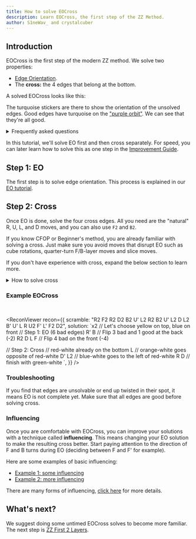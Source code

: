 ```yaml
---
title: How to solve EOCross
description: Learn EOCross, the first step of the ZZ Method.
author: S1neWav_ and crystalcuber
---
```



## Introduction

EOCross is the first step of the modern ZZ method.
We solve two properties:

- [Edge Orientation](/tutorial/eo).
- The **cross:** the 4 edges that belong at the bottom.

A solved EOCross looks like this:

<TwistyPlayer
  experimentalStickering="EOcross"
    rotateStickering="x2"
    controlPanel="none"
  cameraLatitude="-30"
/>

The turquoise stickers are there to show the orientation of the unsolved edges.
Good edges have turquoise on the ["purple orbit"](/tutorial/eo#orbits).
We can see that they're all good.

<details>
  <summary>Frequently asked questions</summary>

**What's the purpose of EOCross?**

EOCross slows down the beginning of the solve compared to just solving CFOP cross.
However, EOCross sets up a rotationless, ergonomic F2L step. With EO solved, there
is a simpler way to [deduce](/improvement-guide/zzf2l/deduction) F2L edges. Last
Layer also becomes simpler. OLL and PLL is easier to learn for ZZ (28 algs instead
of 78), or you can learn full ZBLL and use it every solve.

**Should I learn EOLine first?**

We don't recommend EOLine as a stepping stone to EOCross for two reasons:

1. EOLine F2L is fundamentally different from EOCross F2L, doesn't make sense to learn both types.
2. EOCross is hard at first, but using it from the start will help build inspection skills.

</details>

In this tutorial, we'll solve EO first and then cross separately. For speed, you can later learn how to solve this as one step in the [Improvement Guide](/improvement-guide/eocross).

## Step 1: EO

The first step is to solve edge orientation. This process is explained in our [EO tutorial](/tutorial/eo).

## Step 2: Cross

Once EO is done, solve the four cross edges.
All you need are the "natural" R, U, L, and D moves, and you can also use `F2` and `B2`.

If you know CFOP or Beginner's method, you are already familiar with solving a cross.
Just make sure you avoid moves that disrupt EO such as cube rotations, quarter-turn F/B-layer moves and slice moves.

If you don't have experience with cross, expand the below section to learn more.

<details>
<summary>How to solve cross</summary>

Our goal is to solve the **cross edges:** the four edges that belong to the bottom layer of the cube.
Cross edges always have the color of the bottom face, so that's how you find them.

We need to move all cross edges to the bottom, because that's where they belong solved.
To move an edge to the bottom, use R/L moves, `F2` or `B2` (whichever one that moves the edge).

Sometimes, there will be a bottom cross piece that will get "kicked out" when you move another edge to the bottom.
This can be avoided by doing a D-layer turn to move the bottom cross piece out of the way.
To move this blue-white edge to the bottom, we can first do `D'` to move the red-white edge out of the way.
Then we can do `R'`.

<TwistyPlayer
  experimentalStickeringMaskOrbits="EDGES:IIII--IIIIII,CORNERS:IIIIIIII,CENTERS:------"
  experimentalSetupAlg="D R D'"
  rotateStickering="x2"
  alg="D' R'"
    cameraLatitude="-30"
/>

Now we know how to move any cross edge to the bottom.
We could put all cross edges on the bottom, and it would look like this.

<TwistyPlayer
  experimentalStickeringMaskOrbits="EDGES:IIII----IIII,CORNERS:IIIIIIII,CENTERS:------"
    controlPanel="none"
  cameraLatitude="-30"
  experimentalSetupAlg="D2 R D R' D' R"
  rotateStickering="x2"
/>

However, this is not a solved cross!
Our goal is to solve the cross pieces, which looks something like this:

<TwistyPlayer
  experimentalStickeringMaskOrbits="EDGES:IIII----IIII,CORNERS:IIIIIIII,CENTERS:------"
    rotateStickering="x2"
    controlPanel="none"
  cameraLatitude="-30"
/>

You can see that the colours match between the edges and the front/left/right/back centers.

In order to match the edges with the centers, let's first take a look at how centers are positioned.

Centers never move around the cube.
So there are relationships between their colors that never change.
For example, the blue and green centers are always opposite each other, and the blue center is always next to the orange center.

We need our cross edges to have the same color relationships as the centers.
That way, at the end of our cross solution they will line up with the centers.
It would be too restrictive for our solution to keep the solved edges matching the centers at all times.

Here's an example where we use these relationships to solve cross:

<TwistyPlayer
  experimentalStickeringMaskOrbits="EDGES:IIII----IIII,CORNERS:IIIIIIII,CENTERS:------"
    controlPanel="none"
  cameraLatitude="-30"
  cameraLongitude="45"
  experimentalSetupAlg="L' D' R D2 R' L2 U2"
  rotateStickering="x2"
/>

There are already two cross edges at the bottom, but they don't have the right relationship.
With white as our bottom color, the red center is to the left of the green center.
However, the cross edge with red is to the _right_ of the cross edge with green.

We can fix that by replacing the green-white cross edge with the blue-white cross edge.

<TwistyPlayer
  experimentalStickeringMaskOrbits="EDGES:IIII----IIII,CORNERS:IIIIIIII,CENTERS:------"
    cameraLatitude="-30"
  cameraLongitude="45"
  experimentalSetupAlg="L' D' R D2 R' L2 U2"
  rotateStickering="x2"
  alg="R"
/>
<span>Move: `R`</span>

Now the two edges at the bottom have the right relationship.
The blue center is to the left of the red center, and the blue edge is to the left of the red edge.

We can continue moving edges down while maintaining the right color relationships.
We can do `D2 R'` to place the blue cross edge opposite to the green cross edge, just like how the blue and green centers are opposite.

<TwistyPlayer
  experimentalStickeringMaskOrbits="EDGES:IIII----IIII,CORNERS:IIIIIIII,CENTERS:------"
    cameraLatitude="-30"
  cameraLongitude="45"
  experimentalSetupAlg="L' D' R D2 R' L2 U2 R"
  rotateStickering="x2"
  alg="D2 R'"
/>

Now there's only one remaining cross edge, on the left side.
We can finish with `D L'`.

<TwistyPlayer
  experimentalStickeringMaskOrbits="EDGES:IIII----IIII,CORNERS:IIIIIIII,CENTERS:------"
    cameraLatitude="-30"
  cameraLongitude="-30"
  experimentalSetupAlg="L' D' R D2 R' L2 U2 R D2 R'"
  rotateStickering="x2"
  alg="D L'"
/>

</details>

### Example EOCross

<br />

<ReconViewer
  recon={{
    scramble: "R2 F2 R2 D2 B2 U' L2 R2 B2 U' L2 D L2 B' U' L R U2 F' L' F2 D2",
    solution: `x2 // Let's choose yellow on top, blue on front
// Step 1: EO (6 bad edges)
R' B // Flip 3 bad and 1 good at the back (-2)
R2 D L F // Flip 4 bad on the front (-4)

// Step 2: Cross
// red-white already on the bottom
L // orange-white goes opposite of red-white
D' L2 // blue-white goes to the left of red-white
R D // finish with green-white
`,
  }}
/>

### Troubleshooting

If you find that edges are unsolvable or end up twisted in their spot, it means EO is not complete yet.
Make sure that all edges are good before solving cross.

### Influencing

Once you are comfortable with EOCross, you can improve your solutions with a technique called **influencing**.
This means changing your EO solution to make the resulting cross better.
Start paying attention to the direction of F and B turns during EO (deciding between F and F' for example).

Here are some examples of basic influencing:

- [Example 1: some influencing](https://alpha.twizzle.net/edit/?setup-alg=F%27+R2+F2+L%27+F2+L%27+U2+R+F2+U2+R+U+B+L2+D2+F+R%27+B%27+F2&alg=%2F%2F+EO+%28with+some+influencing%29%0AD%27+B+U+R%27+%2F%2F+D%E2%80%99+B+puts+3+edges+on+B+face+then+orients+them%2C+U+R%E2%80%99+puts+the+last+4+bad+edges+on+F+face%0AF+%2F%2F+we+do+F+instead+of+F%E2%80%99+because+it+places+blue+and+green+edges+relative+to+each+other+and+places+green+and+orange+edges+relative+to+each+other%0A%2F%2F+Cross%0AR%27+L2+D+L2&stickering=EOcross)
- [Example 2: more influencing](https://alpha.twizzle.net/edit/?setup-alg=F2+L2+D+B2+U+F2+U+R2+U%27+R2+F%27+U+L2+F+R%27+B+D+F+R+D2&stickering=EOcross&alg=%2F%2F+EO+%28with+more+influencing%29%0AB+%2F%2F+since+3+bad+edges+are+already+on+the+B+face%2C+we+start+EO+by+orienting+3+edges+on+the+B+face.+we+do+B+instead+of+B%E2%80%99+because+it+places+blue+and+red+edges+relative+to+each+other+nicely%0AL%27+U+R%27+U%27+%2F%2F+places+the+last+4+bad+edges+on+F%0AF%27+%2F%2F+we+do+F%E2%80%99+instead+of+F+because+it+places+orange+relative+to+the+red+and+blue+edges+we+placed+correctly+earlier%0A%2F%2F+Cross%0AR%27+D%27+L%27+D%27)

There are many forms of influencing, [click here](/improvement-guide/eocross/efficiency#influencing) for more details.

## What's next?

We suggest doing some untimed EOCross solves to become more familiar.
The next step is [ZZ First 2 Layers](/tutorial/zzf2l).
